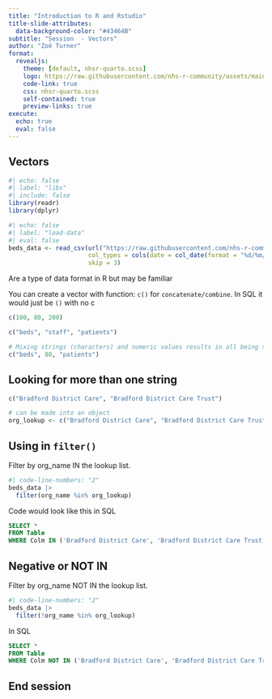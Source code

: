 ```yaml
---
title: "Introduction to R and Rstudio"
title-slide-attributes: 
  data-background-color: "#43464B"
subtitle: "Session  - Vectors"
author: "Zoë Turner"
format:
  revealjs:
    theme: [default, nhsr-quarto.scss]
    logo: https://raw.githubusercontent.com/nhs-r-community/assets/main/logo/nhsr-logo.svg
    code-link: true
    css: nhsr-quarto.scss
    self-contained: true
    preview-links: true
execute:
  echo: true
  eval: false
---
```


## Vectors

```r
#| echo: false
#| label: "libs"
#| include: false
library(readr)
library(dplyr)

```

```r
#| echo: false
#| label: "load-data"
#| eval: false
beds_data <- read_csv(url("https://raw.githubusercontent.com/nhs-r-community/intro_r_data/main/beds_data.csv"), 
                      col_types = cols(date = col_date(format = "%d/%m/%Y")), 
                      skip = 3)
```

Are a type of data format in R but may be familiar

You can create a vector with function: `c()` for `concatenate/combine`. In SQL it would just be `()` with no c

```r
c(100, 80, 200)

c("beds", "staff", "patients")

# Mixing strings (characters) and numeric values results in all being strings
c("beds", 80, "patients") 
```

## Looking for more than one string

```r

c("Bradford District Care", "Bradford District Care Trust")

# can be made into an object
org_lookup <- c("Bradford District Care", "Bradford District Care Trust")
```

## Using in `filter()`

Filter by org_name IN the lookup list.

```r
#| code-line-numbers: "2"
beds_data |> 
  filter(org_name %in% org_lookup) 
```

Code would look like this in SQL

```sql
SELECT *
FROM Table
WHERE Colm IN ('Bradford District Care', 'Bradford District Care Trust')

```

## Negative or NOT IN

Filter by org_name NOT IN the lookup list.

```r
#| code-line-numbers: "2"
beds_data |> 
  filter(!org_name %in% org_lookup)
```

In SQL

```sql
SELECT *
FROM Table
WHERE Colm NOT IN ('Bradford District Care', 'Bradford District Care Trust')
```

## End session


